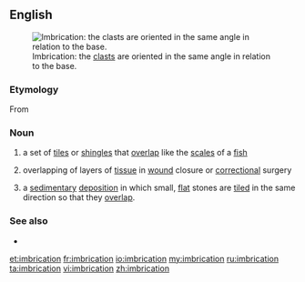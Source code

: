 ==English==
[[Image:Imbricated fabric overlay.jpg|thumb|Imbrication: the [[clast]]s are oriented in the same angle in relation to the base.]]

===Etymology===
From {{etyl|fr|en}} {{term|imbrication|lang=fr}}

===Noun===
{{en-noun}}
# a set of [[tile]]s or [[shingle]]s that [[overlap]] like the [[scale]]s of a [[fish]]
# {{context|medicine|lang=en}} overlapping of layers of [[tissue]] in [[wound]] closure or [[correctional]] surgery
# {{context|geology|lang=en}} a [[sedimentary]] [[deposition]] in which small, [[flat]] stones are [[tiled]] in the same direction so that they [[overlap]].

===See also===
*{{pedialite}}

[[et:imbrication]]
[[fr:imbrication]]
[[io:imbrication]]
[[my:imbrication]]
[[ru:imbrication]]
[[ta:imbrication]]
[[vi:imbrication]]
[[zh:imbrication]]